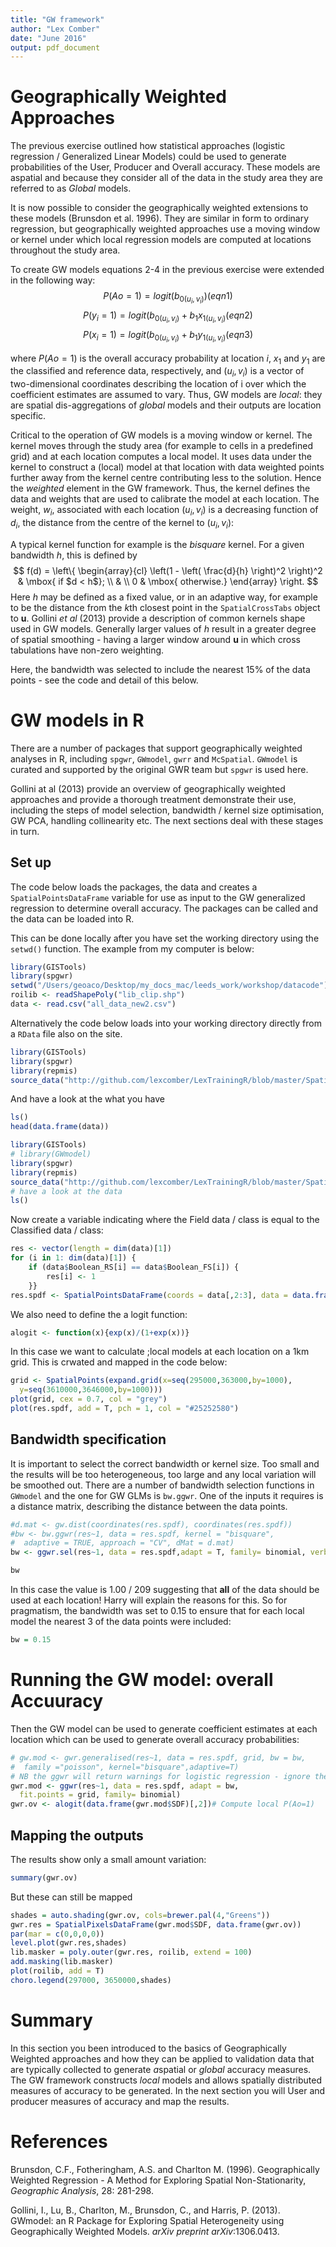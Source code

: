 ```yaml
---
title: "GW framework"
author: "Lex Comber"
date: "June 2016"
output: pdf_document
---
```


# Geographically Weighted Approaches

The previous exercise outlined how statistical approaches (logistic regression / Generalized Linear Models) could be used to generate probabilities of the User, Producer and Overall accuracy. These models are aspatial and because they consider all of the data in the study area they are referred to as *Global* models.

It is now possible to consider the geographically weighted extensions to these models (Brunsdon et al. 1996). They are similar in form to ordinary regression, but geographically weighted approaches use a moving window or kernel under which local regression models are computed at locations throughout the study area. 

To create GW models equations 2-4 in the previous exercise were extended in the following way:
$$P(Ao = 1) = logit(b_{0(u_i, v_i)})    (eqn 1) $$ 
$$P(y_i = 1) = logit(b_{0(u_i, v_i)} + b_1x_{1(u_i, v_i)}    (eqn 2) $$
$$P(x_i = 1) = logit(b_{0(u_i, v_i)} + b_1y_{1(u_i, v_i)}    (eqn 3) $$

where $P(Ao = 1)$ is the overall accuracy probability at location $i$, $x_1$ and $y_1$ are the classified and reference data, respectively, and $(u_i, v_i)$ is a vector of two-dimensional coordinates describing the location of i over which the coefficient estimates are assumed to vary. Thus, GW models are *local*: they are spatial dis-aggregations of *global* models and their outputs are location specific. 

Critical to the operation of GW models is a moving window or kernel. The kernel moves through the study area (for example to cells in a predefined grid) and at each location computes a local model. It uses data under the kernel to construct a (local) model at that location with data weighted points further away from the kernel centre contributing less to the solution. Hence the *weighted* element in the GW framework. Thus, the kernel defines the data and weights that are used to calibrate the model at each location. The weight, $w_i$, associated with each location $(u_i, v_i)$ is a decreasing function of $d_i$, the distance from the centre of the kernel to $(u_i, v_i)$:

A typical kernel function for example is the *bisquare* kernel.  For a given bandwidth $h$,  this is defined by
$$
f(d) = \left\{ \begin{array}{cl}
  \left(1 - \left( \frac{d}{h} \right)^2 \right)^2 & \mbox{ if $d < h$}; \\
   & \\
  0 & \mbox{ otherwise.} \end{array} \right.
$$
Here $h$ may be defined as a fixed value,  or in an adaptive way,  for example to be the distance from the $k$th closest point in the `SpatialCrossTabs` object to $\mathbf{u}$.  Gollini *et al* (2013) provide a description of common kernels shape used in GW models. Generally larger values of $h$ result in a greater degree of spatial smoothing - having a larger window around $\mathbf{u}$ in which cross tabulations have non-zero weighting.

Here, the bandwidth was selected to include the nearest 15% of the data points - see the code and detail of this below.

# GW models in R
There are a number of packages that support geographically weighted analyses in R, including `spgwr`, `GWmodel`, `gwrr` and `McSpatial`. `GWmodel` is curated and supported by the original GWR team but `spgwr` is used here.  

Gollini at al (2013) provide an overview of geographically weighted approaches and provide a thorough treatment demonstrate their use, including the steps of model selection, bandwidth / kernel size optimisation, GW PCA, handling collinearity etc. The next sections deal with these stages in turn.

## Set up
The code below loads the packages, the data and creates a `SpatialPointsDataFrame` variable for use as input to the GW generalized regression to determine overall accuracy. The packages can be called and the data can be loaded into R. 

This can be done locally after you have set the working directory using the `setwd()` function. The example from my computer is below:
```r
library(GISTools)
library(spgwr)
setwd("/Users/geoaco/Desktop/my_docs_mac/leeds_work/workshop/datacode")
roilib <- readShapePoly("lib_clip.shp")
data <- read.csv("all_data_new2.csv")
```

Alternatively the code below loads into your working directory directly from a `RData` file also on the site.  

```r
library(GISTools)
library(spgwr)
library(repmis)
source_data("http://github.com/lexcomber/LexTrainingR/blob/master/SpatialAccuracy.RData?raw=True")
```

And have a look at the what you have
```r
ls()
head(data.frame(data))
```

```r
library(GISTools)
# library(GWmodel)
library(spgwr)
library(repmis)
source_data("http://github.com/lexcomber/LexTrainingR/blob/master/SpatialAccuracy.RData?raw=True")
# have a look at the data
ls()
```

Now create a variable indicating where the Field data / class is equal to the Classified data / class: 

```r
res <- vector(length = dim(data)[1])
for (i in 1: dim(data)[1]) {
	if (data$Boolean_RS[i] == data$Boolean_FS[i]) {
		res[i] <- 1
	}}
res.spdf <- SpatialPointsDataFrame(coords = data[,2:3], data = data.frame(res))
```

We also need to define the a logit function:
```r
alogit <- function(x){exp(x)/(1+exp(x))}
```

In this case we want to calculate ;local models at each location on a 1km grid. This is crwated and mapped in the code below: 
```r
grid <- SpatialPoints(expand.grid(x=seq(295000,363000,by=1000),
  y=seq(3610000,3646000,by=1000)))
plot(grid, cex = 0.7, col = "grey")
plot(res.spdf, add = T, pch = 1, col = "#25252580")
```

## Bandwidth specification

It is important to select the correct bandwidth or kernel size. Too small and the results will be too heterogeneous, too large and any local variation will be smoothed out. There are a number of bandwidth selection functions in `GWmodel` and the one for GW GLMs is `bw.ggwr`. One of the  inputs it requires is a distance matrix, describing the distance between the data points.

```r
#d.mat <- gw.dist(coordinates(res.spdf), coordinates(res.spdf))
#bw <- bw.ggwr(res~1, data = res.spdf, kernel = "bisquare", 
#  adaptive = TRUE, approach = "CV", dMat = d.mat) 
bw <- ggwr.sel(res~1, data = res.spdf,adapt = T, family= binomial, verbose = F)
```
```r
bw
```
In this case the value is 1.00 / 209 suggesting that **all** of the data should be used at each location! Harry will explain the reasons for this. 
So for pragmatism, the bandwidth was set to 0.15 to ensure that for each local model the nearest 3 of the data points were included:
```r
bw = 0.15
```

# Running the GW model: overall Accuuracy

Then the GW model can be used to generate coefficient estimates at each location which can be used to generate overall accuracy probabilities:

```r
# gw.mod <- gwr.generalised(res~1, data = res.spdf, grid, bw = bw, 
#  family ="poisson", kernel="bisquare",adaptive=T)
# NB the ggwr will return warnings for logistic regression - ignore them
gwr.mod <- ggwr(res~1, data = res.spdf, adapt = bw, 
  fit.points = grid, family= binomial) 
gwr.ov <- alogit(data.frame(gwr.mod$SDF)[,2])# Compute local P(Ao=1)
```

## Mapping the outputs ## 
The results show only a small amount variation: 
```r
summary(gwr.ov)
```
But these can still be mapped
```r
shades = auto.shading(gwr.ov, cols=brewer.pal(4,"Greens"))
gwr.res = SpatialPixelsDataFrame(gwr.mod$SDF, data.frame(gwr.ov))
par(mar = c(0,0,0,0))
level.plot(gwr.res,shades)
lib.masker = poly.outer(gwr.res, roilib, extend = 100)
add.masking(lib.masker) 
plot(roilib, add = T)
choro.legend(297000, 3650000,shades) 
```

# Summary

In this section you been introduced to the basics of Geographically Weighted approaches and how they can be applied to validation data that are typically collected to generate *a*spatial or *global* accuracy measures. The GW framework constructs *local* models and allows spatially distributed measures of accuracy to be generated. In the next section you will User and producer measures of accuracy and map the results. 


# References
Brunsdon, C.F., Fotheringham, A.S. and Charlton M. (1996). Geographically Weighted Regression - A Method for Exploring Spatial Non-Stationarity, *Geographic Analysis*, 28: 281-298.

Gollini, I., Lu, B., Charlton, M., Brunsdon, C., and Harris, P. (2013). GWmodel: an R Package for Exploring Spatial Heterogeneity using Geographically Weighted Models. *arXiv preprint arXiv*:1306.0413.

